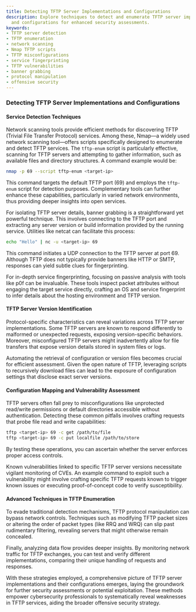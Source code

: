 ```yaml
---
title: Detecting TFTP Server Implementations and Configurations
description: Explore techniques to detect and enumerate TFTP server implementations
  and configurations for enhanced security assessments.
keywords:
- TFTP server detection
- TFTP enumeration
- network scanning
- Nmap TFTP scripts
- TFTP misconfigurations
- service fingerprinting
- TFTP vulnerabilities
- banner grabbing
- protocol manipulation
- offensive security
---
```


### Detecting TFTP Server Implementations and Configurations

#### **Service Detection Techniques**

Network scanning tools provide efficient methods for discovering TFTP (Trivial File Transfer Protocol) services. Among these, Nmap—a widely used network scanning tool—offers scripts specifically designed to enumerate and detect TFTP services. The `tftp-enum` script is particularly effective, scanning for TFTP servers and attempting to gather information, such as available files and directory structures. A command example would be:

```bash
nmap -p 69 --script tftp-enum <target-ip>
```

This command targets the default TFTP port (69) and employs the `tftp-enum` script for detection purposes. Complementary tools can further enhance these capabilities, particularly in varied network environments, thus providing deeper insights into open services.

For isolating TFTP server details, banner grabbing is a straightforward yet powerful technique. This involves connecting to the TFTP port and extracting any server version or build information provided by the running service. Utilities like netcat can facilitate this process:

```bash
echo "Hello" | nc -u <target-ip> 69
```

This command initiates a UDP connection to the TFTP server at port 69. Although TFTP does not typically provide banners like HTTP or SMTP, responses can yield subtle clues for fingerprinting. 

For in-depth service fingerprinting, focusing on passive analysis with tools like p0f can be invaluable. These tools inspect packet attributes without engaging the target service directly, crafting an OS and service fingerprint to infer details about the hosting environment and TFTP version.

#### **TFTP Server Version Identification**

Protocol-specific characteristics can reveal variations across TFTP server implementations. Some TFTP servers are known to respond differently to malformed or unexpected requests, exposing version-specific behaviors. Moreover, misconfigured TFTP servers might inadvertently allow for file transfers that expose version details stored in system files or logs.

Automating the retrieval of configuration or version files becomes crucial for efficient assessment. Given the open nature of TFTP, leveraging scripts to recursively download files can lead to the exposure of configuration settings that disclose exact server versions.

#### **Configuration Mapping and Vulnerability Assessment**

TFTP servers often fall prey to misconfigurations like unprotected read/write permissions or default directories accessible without authentication. Detecting these common pitfalls involves crafting requests that probe file read and write capabilities:

```bash
tftp <target-ip> 69 -c get /path/to/file
tftp <target-ip> 69 -c put localfile /path/to/store
```

By testing these operations, you can ascertain whether the server enforces proper access controls.

Known vulnerabilities linked to specific TFTP server versions necessitate vigilant monitoring of CVEs. An example command to exploit such a vulnerability might involve crafting specific TFTP requests known to trigger known issues or executing proof-of-concept code to verify susceptibility.

#### **Advanced Techniques in TFTP Enumeration**

To evade traditional detection mechanisms, TFTP protocol manipulation can bypass network controls. Techniques such as modifying TFTP packet sizes or altering the order of packet types (like RRQ and WRQ) can slip past rudimentary filtering, revealing servers that might otherwise remain concealed.

Finally, analyzing data flow provides deeper insights. By monitoring network traffic for TFTP exchanges, you can test and verify different implementations, comparing their unique handling of requests and responses.

With these strategies employed, a comprehensive picture of TFTP server implementations and their configurations emerges, laying the groundwork for further security assessments or potential exploitation. These methods empower cybersecurity professionals to systematically reveal weaknesses in TFTP services, aiding the broader offensive security strategy.